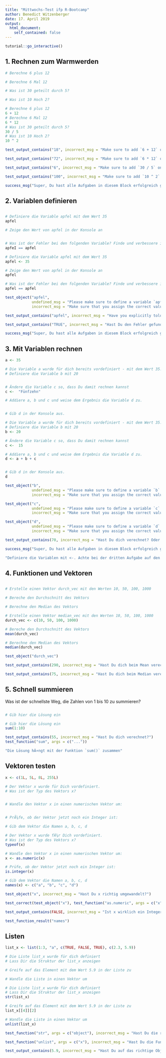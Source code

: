 ```yaml
---
title: "Mittwochs-Test ifp R-Bootcamp"
author: Benedict Witzenberger
date: 17. April 2019
output:
  html_document:
    self_contained: false
---
```


```r
tutorial::go_interactive()
```

## 1. Rechnen zum Warmwerden

```r
# Berechne 6 plus 12

# Berechne 6 Mal 12

# Was ist 30 geteilt durch 5?

# Was ist 10 Hoch 2?
```

```r
# Berechne 6 plus 12
6 + 12
# Berechne 6 Mal 12
6 * 12
# Was ist 30 geteilt durch 5?
30 / 5
# Was ist 10 Hoch 2?
10 ^ 2
```

```r
test_output_contains("18", incorrect_msg = "Make sure to add `6 + 12` on a new line. Do not start the line with a `#`, otherwise your R code is not executed!")

test_output_contains("72", incorrect_msg = "Make sure to add `6 * 12` on a new line. Do not start the line with a `#`, otherwise your R code is not executed!")

test_output_contains("6", incorrect_msg = "Make sure to add `30 / 5` on a new line. Do not start the line with a `#`, otherwise your R code is not executed!")

test_output_contains("100", incorrect_msg = "Make sure to add `10 ^ 2` on a new line. Do not start the line with a `#`, otherwise your R code is not executed!")

success_msg("Super, Du hast alle Aufgaben in diesem Block erfolgreich gelöst!")
```

## 2. Variablen definieren

```r
```


```r
# Definiere die Variable apfel mit dem Wert 35
apfel 

# Zeige den Wert von apfel in der Konsole an


# Was ist der Fehler bei den folgenden Variable? Finde und verbessere ihn.
apfeI == apfel
```


```r
# Definiere die Variable apfel mit dem Wert 35
apfel <- 35

# Zeige den Wert von apfel in der Konsole an
apfel

# Was ist der Fehler bei den folgenden Variable? Finde und verbessere ihn.
apfel == apfel
```

```r
test_object("apfel",
            undefined_msg = "Please make sure to define a variable `apfel`.",
            incorrect_msg = "Make sure that you assign the correct value to `apfel`.")

test_output_contains("apfel", incorrect_msg = "Have you explicitly told R to print out the `apfel` variable to the console?")

test_output_contains("TRUE", incorrect_msg = "Hast Du den Fehler gefunden?")

success_msg("Super, Du hast alle Aufgaben in diesem Block erfolgreich gelöst!")
```

## 3. Mit Variablen rechnen

```r
a <- 35
```


```r
# Die Variable a wurde für dich bereits vordefiniert - mit dem Wert 35.
# Definiere die Variable b mit 20


# Ändere die Variable c so, dass Du damit rechnen kannst
c <-  "Fünfzehn"

# Addiere a, b und c und weise dem Ergebnis die Variable d zu.


# Gib d in der Konsole aus.

```


```r
# Die Variable a wurde für dich bereits vordefiniert - mit dem Wert 35.
# Definiere die Variable b mit 20
b <- 20

# Ändere die Variable c so, dass Du damit rechnen kannst
c <-  15

# Addiere a, b und c und weise dem Ergebnis die Variable d zu.
d <- a + b + c


# Gib d in der Konsole aus.
d
```

```r
test_object("b",
            undefined_msg = "Please make sure to define a variable `b`.",
            incorrect_msg = "Make sure that you assign the correct value to `b`.")

test_object("c",
            undefined_msg = "Please make sure to define a variable `c`.",
            incorrect_msg = "Make sure that you assign the correct value to `c`.")

test_object("d",
            undefined_msg = "Please make sure to define a variable `d`.",
            incorrect_msg = "Make sure that you assign the correct value to `d`.")

test_output_contains(70, incorrect_msg = "Hast Du dich verechnet? Oder d nicht ausgegeben?")

success_msg("Super, Du hast alle Aufgaben in diesem Block erfolgreich gelöst!")
```

```r
"Definiere die Variablen mit <-. Achte bei der dritten Aufgabe auf den Dateityp. Tippe am Ende auf `Submit`"
```

## 4. Funktionen und Vektoren

```r
```


```r
# Erstelle einen Vektor durch_vec mit den Werten 10, 50, 100, 1000

# Bereche den Durchschnitt des Vektors

# Berechne den Median des Vektors
```


```r
# Erstelle einen Vektor median_vec mit den Werten 10, 50, 100, 1000
durch_vec <- c(10, 50, 100, 1000)

# Bereche den Durchschnitt des Vektors
mean(durch_vec)

# Berechne den Median des Vektors
median(durch_vec)
```

```r
test_object("durch_vec")

test_output_contains(290, incorrect_msg = "Hast Du dich beim Mean verechnet?")

test_output_contains(75, incorrect_msg = "Hast Du dich beim Median verechnet?")
```

## 5. Schnell summieren

Was ist der schnellste Weg, die Zahlen von 1 bis 10 zu summieren?

```r
```


```r
# Gib hier die Lösung ein

```


```r
# Gib hier die Lösung ein
sum(1:10)
```

```r
test_output_contains(55, incorrect_msg = "Hast Du dich verechnet?")
test_function("sum", args = c("..."))
```

```r
"Die Lösung hÃ¤ngt mit der Funktion `sum()` zusammen"
```

## Vektoren testen

```r
x <- c(1L, 5L, 8L, 255L)
```


```r
# Der Vektor x wurde für Dich vordefiniert.
# Was ist der Typ des Vektors x?


# Wandle den Vektor x in einen numerischen Vektor um:


# PrÃ¼fe, ob der Vektor jetzt noch ein Integer ist:

# Gib dem Vektor die Namen a, b, c, d

```


```r
# Der Vektor x wurde fÃ¼r Dich vordefiniert.
# Was ist der Typ des Vektors x?
typeof(x)

# Wandle den Vektor x in einen numerischen Vektor um:
x <- as.numeric(x)

# Prüfe, ob der Vektor jetzt noch ein Integer ist:
is.integer(x)

# Gib dem Vektor die Namen a, b, c, d
names(x) <- c("a", "b", "c", "d")
```

```r
test_object("x", incorrect_msg = "Hast Du x richtig umgewandelt?")

test_correct(test_object("x"), test_function("as.numeric", args = c("x")))

test_output_contains(FALSE, incorrect_msg = "Ist x wirklich ein Integer?")

test_function_result("names")
```


## Listen

```r
list_x <- list(1:3, "a", c(TRUE, FALSE, TRUE), c(2.3, 5.9))
```


```r
# Die Liste list_x wurde für dich definiert
# Lass Dir die Struktur der list_x anzeigen

# Greife auf das Element mit dem Wert 5.9 in der Liste zu

# Wandle die Liste in einen Vektor um

```


```r
# Die Liste list_x wurde für dich definiert
# Lass Dir die Struktur der list_x anzeigen
str(list_x)

# Greife auf das Element mit dem Wert 5.9 in der Liste zu
list_x[[4]][2]

# Wandle die Liste in einen Vektor um
unlist(list_x)
```

```r
test_function("str", args = c("object"), incorrect_msg = "Hast Du die richtige Funktion zur Untersuchung der Struktur aufgerufen?")

test_function("unlist", args = c("x"), incorrect_msg = "Hast Du die Funktion aufgerufen, die die Liste zum Vektor umwandelt?")

test_output_contains(5.9, incorrect_msg = "Hast Du auf das richtige Objekt zugegriffen?")
```

